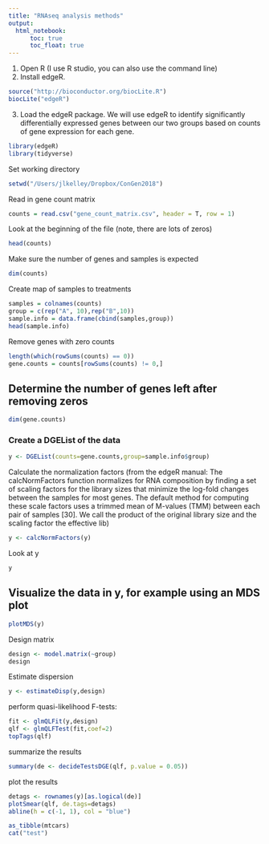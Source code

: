 ```yaml
---
title: "RNAseq analysis methods"
output: 
  html_notebook:
      toc: true
      toc_float: true
---
```




1.	Open R (I use R studio, you can also use the command line) 
2.	Install edgeR. 

```r
source("http://bioconductor.org/biocLite.R")
biocLite("edgeR")
```

3.	Load the edgeR package. We will use edgeR to identify significantly differentially expressed genes between our two groups based on counts of gene expression for each gene. 

```r
library(edgeR)
library(tidyverse)
```

Set working directory
```r
setwd("/Users/jlkelley/Dropbox/ConGen2018")
```

Read in gene count matrix 
```r
counts = read.csv("gene_count_matrix.csv", header = T, row = 1)
```

Look at the beginning of the file (note, there are lots of zeros)
```r
head(counts)
```

Make sure the number of genes and samples is expected
```r
dim(counts)
```


Create map of samples to treatments 
```r
samples = colnames(counts)
group = c(rep("A", 10),rep("B",10))
sample.info = data.frame(cbind(samples,group))
head(sample.info)
```

Remove genes with zero counts

```r
length(which(rowSums(counts) == 0))
gene.counts = counts[rowSums(counts) != 0,]
```

## Determine the number of genes left after removing zeros
```r
dim(gene.counts)
```


### Create a DGEList of the data
```r
y <- DGEList(counts=gene.counts,group=sample.info$group)

```

Calculate the normalization factors (from the edgeR manual: The calcNormFactors function normalizes for RNA composition by finding a set of scaling factors for the library sizes that minimize the log-fold changes between the samples for most genes. The default method for computing these scale factors uses a trimmed mean of M-values (TMM) between each pair of samples [30]. We call the product of the original library size and the scaling factor the effective lib)
```r
y <- calcNormFactors(y)
```

Look at y
```r
y
```

## Visualize the data in y, for example using an MDS plot
```r
plotMDS(y)
```

Design matrix
```r
design <- model.matrix(~group)
design
```

Estimate dispersion 
```r
y <- estimateDisp(y,design)
```

perform quasi-likelihood F-tests:
```r
fit <- glmQLFit(y,design)
qlf <- glmQLFTest(fit,coef=2)
topTags(qlf)
```

summarize the results
```r
summary(de <- decideTestsDGE(qlf, p.value = 0.05))
```

plot the results
```r
detags <- rownames(y)[as.logical(de)]
plotSmear(qlf, de.tags=detags)
abline(h = c(-1, 1), col = "blue")
```


```r
as_tibble(mtcars)
cat("test")
```

